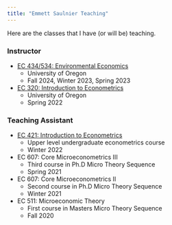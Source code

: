 ```yaml
---
title: "Emmett Saulnier Teaching"
---
```


Here are the classes that I have (or will be) teaching.

### Instructor  

- [EC 434/534: Environmental Economics](papers/ec434-534-syllabus.pdf)    
  + University of Oregon  
  + Fall 2024, Winter 2023, Spring 2023

- [EC 320: Introduction to Econometrics](https://github.com/emmettsaulnier/EC320s22)    
  + University of Oregon  
  + Spring 2022

### Teaching Assistant  

- [EC 421: Introduction to Econometrics](https://github.com/emmettsaulnier/EC421-Lab-W22)  
  + Upper level undergraduate econometrics course  
  + Winter 2022  
- EC 607: Core Microeconometrics III
  + Third course in Ph.D Micro Theory Sequence
  + Spring 2021
- EC 607: Core Microeconometrics II  
  + Second course in Ph.D Micro Theory Sequence
  + Winter 2021
- EC 511: Microeconomic Theory 
  + First course in Masters Micro Theory Sequence 
  + Fall 2020  

